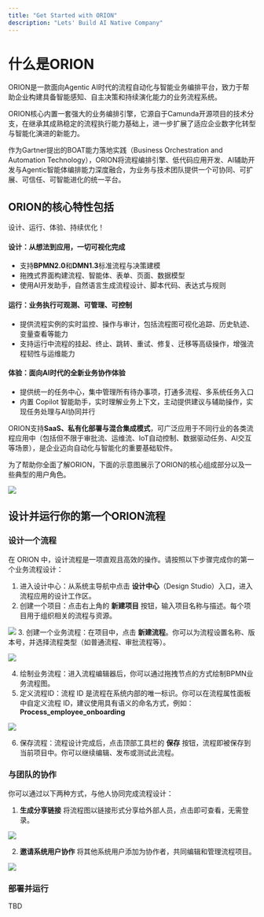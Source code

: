 ```yaml
---
title: "Get Started with ORION"
description: "Lets' Build AI Native Company"
---
```


# 什么是ORION

ORION是一款面向Agentic AI时代的流程自动化与智能业务编排平台，致力于帮助企业构建具备智能感知、自主决策和持续演化能力的业务流程系统。

ORION核心内置一套强大的业务编排引擎，它源自于Camunda开源项目的技术分支，在继承其成熟稳定的流程执行能力基础上，进一步扩展了适应企业数字化转型与智能化演进的新能力。

作为Gartner提出的BOAT能力落地实践（Business Orchestration and Automation Technology），ORION将流程编排引擎、低代码应用开发、AI辅助开发与Agentic智能体编排能力深度融合，为业务与技术团队提供一个可协同、可扩展、可信任、可智能进化的统一平台。

## ORION的核心特性包括

设计、运行、体验、持续优化！

#### 设计：从想法到应用，一切可视化完成

* 支持**BPMN2.0**和**DMN1.3**标准流程与决策建模
* 拖拽式界面构建流程、智能体、表单、页面、数据模型
* 使用AI开发助手，自然语言生成流程设计、脚本代码、表达式与规则

#### 运行：业务执行可观测、可管理、可控制

* 提供流程实例的实时监控、操作与审计，包括流程图可视化追踪、历史轨迹、变量查看等能力
* 支持运行中流程的挂起、终止、跳转、重试、修复、迁移等高级操作，增强流程韧性与运维能力

#### 体验：面向AI时代的全新业务协作体验

* 提供统一的任务中心，集中管理所有待办事项，打通多流程、多系统任务入口
* 内置 Copilot 智能助手，实时理解业务上下文，主动提供建议与辅助操作，实现任务处理与AI协同并行

ORION支持**SaaS、私有化部署与混合集成模式**，可广泛应用于不同行业的各类流程应用中（包括但不限于审批流、运维流、IoT自动控制、数据驱动任务、AI交互等场景），是企业迈向自动化与智能化的重要基础软件。

为了帮助你全面了解ORION，下面的示意图展示了ORION的核心组成部分以及一些典型的用户角色。

![](assets/20250727_201240_image.png)

## 设计并运行你的第一个ORION流程

### 设计一个流程

在 ORION 中，设计流程是一项直观且高效的操作。请按照以下步骤完成你的第一个业务流程设计：

1. 进入设计中心：从系统主导航中点击 **设计中心**（Design Studio）入口，进入流程应用的设计工作区。
2. 创建一个项目：点击右上角的 **新建项目** 按钮，输入项目名称与描述。每个项目用于组织相关的流程与资源。

![](assets/20250728_114114_newproject.png)
3. 创建一个业务流程：在项目中，点击 **新建流程**。你可以为流程设置名称、版本号，并选择流程类型（如普通流程、审批流程等）。

![](assets/20250728_114149_newprocess.png)

4. 绘制业务流程：进入流程编辑器后，你可以通过拖拽节点的方式绘制BPMN业务流程图。
5. 定义流程ID：流程 ID 是流程在系统内部的唯一标识。你可以在流程属性面板中自定义流程 ID，建议使用具有语义的命名方式，例如：**Process_employee_onboarding** 

![](assets/20250728_114308_designprocess.png)

6. 保存流程：流程设计完成后，点击顶部工具栏的 **保存** 按钮，流程即被保存到当前项目中。你可以继续编辑、发布或测试此流程。


### 与团队的协作
你可以通过以下两种方式，与他人协同完成流程设计：

1. **生成分享链接**
   将流程图以链接形式分享给外部人员，点击即可查看，无需登录。

![](assets/20250728_114725_share.png)

2. **邀请系统用户协作**
   将其他系统用户添加为协作者，共同编辑和管理流程项目。

![](assets/20250728_114833_invite.png)

### 部署并运行

TBD

